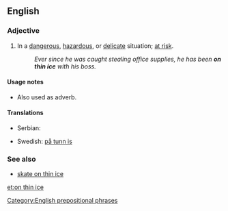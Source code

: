 ==English==

===Adjective===
{{infl|en|adjective|head=[[on]] [[thin]] [[ice]]}}

# {{idiomatic}} In a [[dangerous]], [[hazardous]], or [[delicate]] situation; [[at risk]].
#: ''Ever since he was caught stealing office supplies, he has been '''on thin ice''' with his boss.''

====Usage notes====
* Also used as adverb.

====Translations====
{{trans-top|at risk}}
* Serbian: {{t|sr|на танком леду|tr=na tankom ledu|sc=Cyrl}}
{{trans-mid}}
* Swedish: [[på tunn is]]
{{trans-bottom}}

===See also===
* [[skate on thin ice]]

[[Category:English prepositional phrases]]

[[et:on thin ice]]